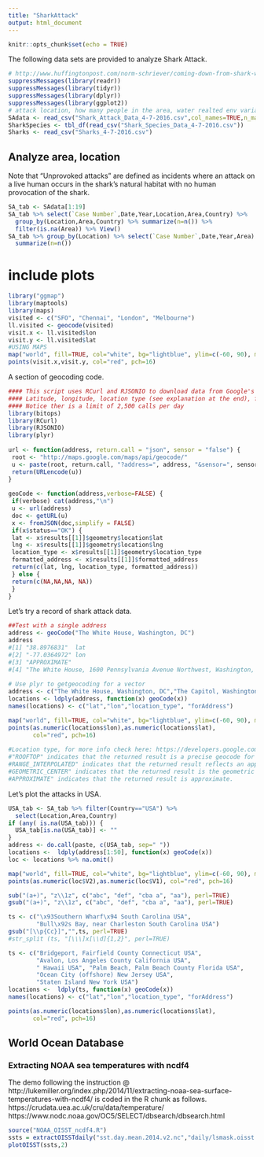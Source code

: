 ```yaml
---
title: "SharkAttack"
output: html_document
---
```


```r
knitr::opts_chunk$set(echo = TRUE)
```

The following data sets are provided to analyze Shark Attack.

```r
# http://www.huffingtonpost.com/norm-schriever/coming-down-from-shark-we_b_3740495.html
suppressMessages(library(readr))
suppressMessages(library(tidyr))
suppressMessages(library(dplyr))
suppressMessages(library(ggplot2))
# attack location, how many people in the area, water realted env variables, date, time
SAdata <- read_csv("Shark_Attack_Data_4-7-2016.csv",col_names=TRUE,n_max=5897)
SharkSpecies <- tbl_df(read_csv("Shark_Species_Data_4-7-2016.csv"))
Sharks <- read_csv("Sharks_4-7-2016.csv")
```

## Analyze area, location

Note that "Unprovoked attacks" are defined as incidents where an attack on a live human occurs in the shark’s natural habitat with no human provocation of the shark.

```r
SA_tab <- SAdata[1:19] 
SA_tab %>% select(`Case Number`,Date,Year,Location,Area,Country) %>% 
  group_by(Location,Area,Country) %>% summarize(n=n()) %>% 
  filter(is.na(Area)) %>% View()
SA_tab %>% group_by(Location) %>% select(`Case Number`,Date,Year,Area) %>%
  summarize(n=n())
```

# include plots

```r
library("ggmap")
library(maptools)
library(maps)
visited <- c("SFO", "Chennai", "London", "Melbourne")
ll.visited <- geocode(visited)
visit.x <- ll.visited$lon
visit.y <- ll.visited$lat
#USING MAPS
map("world", fill=TRUE, col="white", bg="lightblue", ylim=c(-60, 90), mar=c(0,0,0,0))
points(visit.x,visit.y, col="red", pch=16)
```

A section of geocoding code.

```r
#### This script uses RCurl and RJSONIO to download data from Google's API:
#### Latitude, longitude, location type (see explanation at the end), formatted address
#### Notice ther is a limit of 2,500 calls per day
library(bitops) 
library(RCurl)
library(RJSONIO)
library(plyr)
 
url <- function(address, return.call = "json", sensor = "false") {
 root <- "http://maps.google.com/maps/api/geocode/"
 u <- paste(root, return.call, "?address=", address, "&sensor=", sensor, sep = "")
 return(URLencode(u))
}
 
geoCode <- function(address,verbose=FALSE) {
 if(verbose) cat(address,"\n")
 u <- url(address)
 doc <- getURL(u)
 x <- fromJSON(doc,simplify = FALSE)
 if(x$status=="OK") {
 lat <- x$results[[1]]$geometry$location$lat
 lng <- x$results[[1]]$geometry$location$lng
 location_type <- x$results[[1]]$geometry$location_type
 formatted_address <- x$results[[1]]$formatted_address
 return(c(lat, lng, location_type, formatted_address))
 } else {
 return(c(NA,NA,NA, NA))
 }
}
```

Let's try a record of shark attack data.

```r
##Test with a single address
address <- geoCode("The White House, Washington, DC")
address
#[1] "38.8976831"  lat
#[2] "-77.0364972" lon
#[3] "APPROXIMATE"
#[4] "The White House, 1600 Pennsylvania Avenue Northwest, Washington, D.C., DC 20500, USA"
 
# Use plyr to getgeocoding for a vector
address <- c("The White House, Washington, DC","The Capitol, Washington, DC")
locations <- ldply(address, function(x) geoCode(x))
names(locations) <- c("lat","lon","location_type", "forAddress")

map("world", fill=TRUE, col="white", bg="lightblue", ylim=c(-60, 90), mar=c(0,0,0,0))
points(as.numeric(locations$lon),as.numeric(locations$lat), 
       col="red", pch=16)
 
#Location type, for more info check here: https://developers.google.com/maps/documentation/directions/
#"ROOFTOP" indicates that the returned result is a precise geocode for which we have location information accurate down to street address precision.
#RANGE_INTERPOLATED" indicates that the returned result reflects an approximation (usually on a road) interpolated between two precise points (such as intersections). Interpolated results are generally returned when rooftop geocodes are unavailable for a street address.
#GEOMETRIC_CENTER" indicates that the returned result is the geometric center of a result such as a polyline (for example, a street) or polygon (region).
#APPROXIMATE" indicates that the returned result is approximate.
```

Let's plot the attacks in USA.

```r
USA_tab <- SA_tab %>% filter(Country=="USA") %>%
  select(Location,Area,Country) 
if (any( is.na(USA_tab))) {
  USA_tab[is.na(USA_tab)] <- ""
}
address <- do.call(paste, c(USA_tab, sep=" "))
locations <-  ldply(address[1:50], function(x) geoCode(x))
loc <- locations %>% na.omit()

map("world", fill=TRUE, col="white", bg="lightblue", ylim=c(-60, 90), mar=c(0,0,0,0))
points(as.numeric(loc$V2),as.numeric(loc$V1), col="red", pch=16)

sub("(a+)", "z\\1z", c("abc", "def", "cba a", "aa"), perl=TRUE)
gsub("(a+)", "z\\1z", c("abc", "def", "cba a", "aa"), perl=TRUE)

ts <- c("\x93Southern Wharf\x94 South Carolina USA",
        "Bull\x92s Bay, near Charleston South Carolina USA")
gsub("[\\p{Cc}]","",ts, perl=TRUE)
#str_split (ts, "[\\\]x[\\d]{1,2}", perl=TRUE)

ts <- c("Bridgeport, Fairfield County Connecticut USA",
        "Avalon, Los Angeles County California USA",
        " Hawaii USA", "Palm Beach, Palm Beach County Florida USA",
        "Ocean City (offshore) New Jersey USA",
        "Staten Island New York USA")
locations <-  ldply(ts, function(x) geoCode(x))
names(locations) <- c("lat","lon","location_type", "forAddress")

points(as.numeric(locations$lon),as.numeric(locations$lat), 
       col="red", pch=16)
```

## World Ocean Database
### Extracting NOAA sea temperatures with ncdf4
The demo following the instruction @ http://lukemiller.org/index.php/2014/11/extracting-noaa-sea-surface-temperatures-with-ncdf4/ is coded in the R chunk as follows.
https://crudata.uea.ac.uk/cru/data/temperature/
https://www.nodc.noaa.gov/OC5/SELECT/dbsearch/dbsearch.html

```r
source("NOAA_OISST_ncdf4.R")
ssts = extractOISSTdaily("sst.day.mean.2014.v2.nc","daily/lsmask.oisst.v2.nc",lonW=0,lonE=70,latS=-50,latN=20,date1='2014-11-23',date2='2014-11-24')
plotOISST(ssts,2)
```


